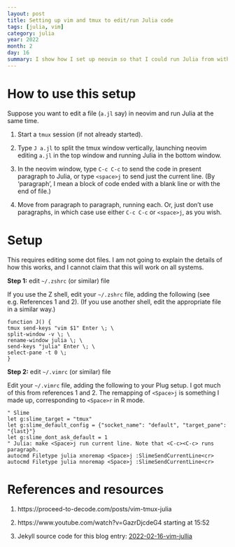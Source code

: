 ```yaml
---
layout: post
title: Setting up vim and tmux to edit/run Julia code
tags: [julia, vim]
category: julia
year: 2022
month: 2
day: 16
summary: I show how I set up neovim so that I could run Julia from within the editor.  This presumes that tmux is running.
---
```


# How to use this setup

Suppose you want to edit a file (`a.jl` say) in neovim and run Julia at the
same time.

1. Start a `tmux` session (if not already started).

2. Type `J a.jl` to split the tmux window vertically, launching neovim editing
   `a.jl` in the top window and running Julia in the bottom window.

3. In the neovim window, type `C-c C-c` to send the code in present paragraph to Julia,
   or type `<space>j` to send just the current line.  (By 'paragraph', I mean
   a block of code ended with a blank line or with the end of file.)

4. Move from paragraph to paragraph, running each.  Or, just don't use
   paragraphs, in which case use either `C-c C-c` or `<space>j`, as you wish.

# Setup

This requires editing some dot files.  I am not going to explain the details of
how this works, and I cannot claim that this will work on all systems.

**Step 1:** edit `~/.zshrc` (or similar) file

If you use the Z shell, edit your `~/.zshrc` file, adding the following (see
e.g. References 1 and 2). (If you use another shell, edit the appropriate file
in a similar way.)

```
function J() {
tmux send-keys "vim $1" Enter \; \
split-window -v \; \
rename-window julia \; \
send-keys "julia" Enter \; \
select-pane -t 0 \;
}
```

**Step 2:** edit `~/.vimrc` (or similar) file

Edit your `~/.vimrc` file, adding the following to your Plug setup.  I got much
of this from references 1 and 2. The remapping of `<Space>j` is something I made
up, corresponding to `<Space>r` in R mode.

```
" Slime
let g:slime_target = "tmux"
let g:slime_default_config = {"socket_name": "default", "target_pane": "{last}"}
let g:slime_dont_ask_default = 1
" Julia: make <Space>j run current line. Note that <C-c><C-c> runs paragraph.
autocmd Filetype julia xnoremap <Space>j :SlimeSendCurrentLine<cr>
autocmd Filetype julia nnoremap <Space>j :SlimeSendCurrentLine<cr>
```


# References and resources

1. https://proceed-to-decode.com/posts/vim-tmux-julia

2. https://www.youtube.com/watch?v=GazrDjcdeG4 starting at 15:52

3. Jekyll source code for this blog entry:
   [2022-02-16-vim-jullia](https://raw.github.com/dankelley/dankelley.github.io/master/assets/2022-02-16-vim-julia.Rmd)


